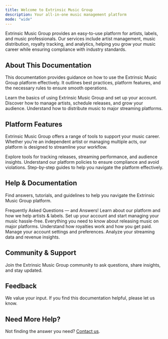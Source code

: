 ```yaml
---
title: Welcome to Extrinsic Music Group
description: Your all-in-one music management platform
mode: "wide"
---
```


Extrinsic Music Group provides an easy-to-use platform for artists, labels, and music professionals. Our services include artist management, music distribution, royalty tracking, and analytics, helping you grow your music career while ensuring compliance with industry standards.

## About This Documentation

This documentation provides guidance on how to use the Extrinsic Music Group platform effectively. It outlines best practices, platform features, and the necessary rules to ensure smooth operations.

<CardGroup cols={2}>
  <Card
    title="Getting Started"
    icon="bolt-lightning"
    href="/getting-started"
  >
    Learn the basics of using Extrinsic Music Group and set up your account.
  </Card>
  <Card
    title="Artist & Release Management"
    icon="file-lock"
    href="/artists/introduction"
  >
    Discover how to manage artists, schedule releases, and grow your audience.
  </Card>
  <Card
    title="Music Distribution"
    icon="shield"
    href="/distribution/introduction"
  >
    Understand how to distribute music to major streaming platforms.
  </Card>
</CardGroup>

## Platform Features

Extrinsic Music Group offers a range of tools to support your music career. Whether you're an independent artist or managing multiple acts, our platform is designed to streamline your workflow.

<CardGroup cols={2}>
  <Card title="Music Management Tools" icon="database" href="/tools">
     Explore tools for tracking releases, streaming performance, and audience insights.
  </Card>
  <Card title="Guidelines & Policies" icon="brackets-curly" href="/guidelines">
   Understand our platform policies to ensure compliance and avoid violations.
  </Card>
  <Card title="Tutorials" icon="code" href="https://www.extrinsicmusic.com/blog?tag=tutorials">
    Step-by-step guides to help you navigate the platform effectively.
  </Card>
</CardGroup>

## Help & Documentation

Find answers, tutorials, and guidelines to help you navigate the Extrinsic Music Group platform.

<CardGroup cols={2}>
  <Card
    title="FAQs"
    icon="question-circle"
    href="/faqs"
  >
    Frequently Asked Questions — and Answers!
  </Card>
  <Card
    title="What is Extrinsic Music Group?"
    icon="abc"
    href="/about"
  >
    Learn about our platform and how we help artists & labels.
  </Card>
  <Card
    title="Getting Started"
    icon="bolt-lightning"
    href="/getting-started"
  >
    Set up your account and start managing your music hassle-free.
  </Card>
  <Card
    title="Distribution"
    icon="share"
    href="/distribution"
  >
    Everything you need to know about releasing music on major platforms.
  </Card>
  <Card
    title="Royalties & Payment"
    icon="money-bill"
    href="/royalties"
  >
    Understand how royalties work and how you get paid.
  </Card>
  <Card
    title="Accounts"
    icon="user"
    href="/accounts"
  >
    Manage your account settings and preferences.
  </Card>
  <Card
    title="Reporting"
    icon="chart-bar"
    href="/reporting"
  >
    Analyze your streaming data and revenue insights.
  </Card>
</CardGroup>

## Community & Support

Join the Extrinsic Music Group community to ask questions, share insights, and stay updated.

<CardGroup cols={3}>
  <Card title="Discord" icon="discord" href="https://extrinsicmusic.com/discord" />
  <Card
    title="Support"
    icon="envelope"
    href="mailto:support@extrinsicmusicgroup.com"
  ></Card>
  <Card
    title="Twitter / X"
    icon="x-twitter"
    href="https://x.com/extrinsicmusic"
  ></Card>
</CardGroup>

## Feedback

We value your input. If you find this documentation helpful, please let us know.

<LikeDislikeButtons />

## Need More Help?

Not finding the answer you need? [Contact us](mailto:support@extrinsicmusicgroup.com).

